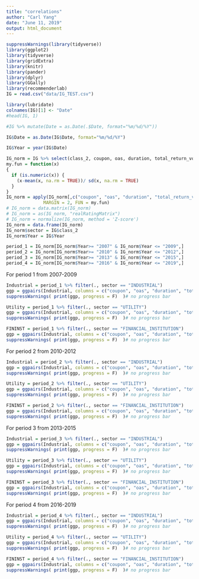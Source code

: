 ---
title: "correlations"
author: "Carl Yang"
date: "June 11, 2019"
output: html_document
---

```{r setup, include=FALSE}
suppressWarnings(library(tidyverse))
library(ggplot2)
library(tidyverse)
library(gridExtra)
library(knitr)
library(pander)
library(dplyr)
library(GGally)
library(recommenderlab)
IG = read.csv("data/IG_TEST.csv")
```


```{r}
library(lubridate)
colnames(IG)[1] <- "Date"
#head(IG, 1)

#IG %>% mutate(Date = as.Date(.$Date, format="%m/%d/%Y"))

IG$Date = as.Date(IG$Date, format="%m/%d/%Y")

IG$Year = year(IG$Date)
```


```{r}

IG_norm = IG %>% select(class_2, coupon, oas, duration, total_return_volatility, market_value, prev_6m_total_return)
my.fun = function(x) 
{
  if (is.numeric(x)) {
    (x-mean(x, na.rm = TRUE))/ sd(x, na.rm = TRUE) 
  }
}
IG_norm = apply(IG_norm[,c("coupon", "oas", "duration", "total_return_volatility", "market_value", "prev_6m_total_return")],
              MARGIN = 2, FUN = my.fun)
# IG_norm = data.matrix(IG_norm)
# IG_norm = as(IG_norm, "realRatingMatrix")
# IG_norm = normalize(IG_norm, method = 'Z-score')
IG_norm = data.frame(IG_norm)
IG_norm$sector = IG$class_2
IG_norm$Year = IG$Year
```

```{r}
period_1 = IG_norm[IG_norm$Year>= "2007" & IG_norm$Year <= "2009",]
period_2 = IG_norm[IG_norm$Year>= "2010" & IG_norm$Year <= "2012",]
period_3 = IG_norm[IG_norm$Year>= "2013" & IG_norm$Year <= "2015",]
period_4 = IG_norm[IG_norm$Year>= "2016" & IG_norm$Year <= "2019",]
```

For period 1 from 2007-2009

```{r}
Industrial = period_1 %>% filter(., sector == "INDUSTRIAL")
ggp = ggpairs(Industrial, columns = c("coupon", "oas", "duration", "total_return_volatility", "market_value", "prev_6m_total_return"))
suppressWarnings( print(ggp, progress = F)  )# no progress bar
```

```{r}
Utility = period_1 %>% filter(., sector == "UTILITY")
ggp = ggpairs(Industrial, columns = c("coupon", "oas", "duration", "total_return_volatility", "market_value", "prev_6m_total_return"))
suppressWarnings( print(ggp, progress = F)  )# no progress bar
```

```{r}
FININST = period_1 %>% filter(., sector == "FINANCIAL_INSTITUTION")
ggp = ggpairs(Industrial, columns = c("coupon", "oas", "duration", "total_return_volatility", "market_value", "prev_6m_total_return"))
suppressWarnings( print(ggp, progress = F)  )# no progress bar
```

For period 2 from 2010-2012

```{r}
Industrial = period_2 %>% filter(., sector == "INDUSTRIAL")
ggp = ggpairs(Industrial, columns = c("coupon", "oas", "duration", "total_return_volatility", "market_value", "prev_6m_total_return"))
suppressWarnings( print(ggp, progress = F)  )# no progress bar
```

```{r}
Utility = period_2 %>% filter(., sector == "UTILITY")
ggp = ggpairs(Industrial, columns = c("coupon", "oas", "duration", "total_return_volatility", "market_value", "prev_6m_total_return"))
suppressWarnings( print(ggp, progress = F)  )# no progress bar
```

```{r}
FININST = period_2 %>% filter(., sector == "FINANCIAL_INSTITUTION")
ggp = ggpairs(Industrial, columns = c("coupon", "oas", "duration", "total_return_volatility", "market_value", "prev_6m_total_return"))
suppressWarnings( print(ggp, progress = F)  )# no progress bar
```

For period 3 from 2013-2015

```{r}
Industrial = period_3 %>% filter(., sector == "INDUSTRIAL")
ggp = ggpairs(Industrial, columns = c("coupon", "oas", "duration", "total_return_volatility", "market_value", "prev_6m_total_return"))
suppressWarnings( print(ggp, progress = F)  )# no progress bar
```

```{r}
Utility = period_3 %>% filter(., sector == "UTILITY")
ggp = ggpairs(Industrial, columns = c("coupon", "oas", "duration", "total_return_volatility", "market_value", "prev_6m_total_return"))
suppressWarnings( print(ggp, progress = F)  )# no progress bar
```

```{r}
FININST = period_3 %>% filter(., sector == "FINANCIAL_INSTITUTION")
ggp = ggpairs(Industrial, columns = c("coupon", "oas", "duration", "total_return_volatility", "market_value", "prev_6m_total_return"))
suppressWarnings( print(ggp, progress = F)  )# no progress bar
```

For period 4 from 2016-2019

```{r}
Industrial = period_4 %>% filter(., sector == "INDUSTRIAL")
ggp = ggpairs(Industrial, columns = c("coupon", "oas", "duration", "total_return_volatility", "market_value", "prev_6m_total_return"))
suppressWarnings( print(ggp, progress = F)  )# no progress bar
```

```{r}
Utility = period_4 %>% filter(., sector == "UTILITY")
ggp = ggpairs(Industrial, columns = c("coupon", "oas", "duration", "total_return_volatility", "market_value", "prev_6m_total_return"))
suppressWarnings( print(ggp, progress = F)  )# no progress bar
```

```{r}
FININST = period_4 %>% filter(., sector == "FINANCIAL_INSTITUTION")
ggp = ggpairs(Industrial, columns = c("coupon", "oas", "duration", "total_return_volatility", "market_value", "prev_6m_total_return"))
suppressWarnings( print(ggp, progress = F)  )# no progress bar
```